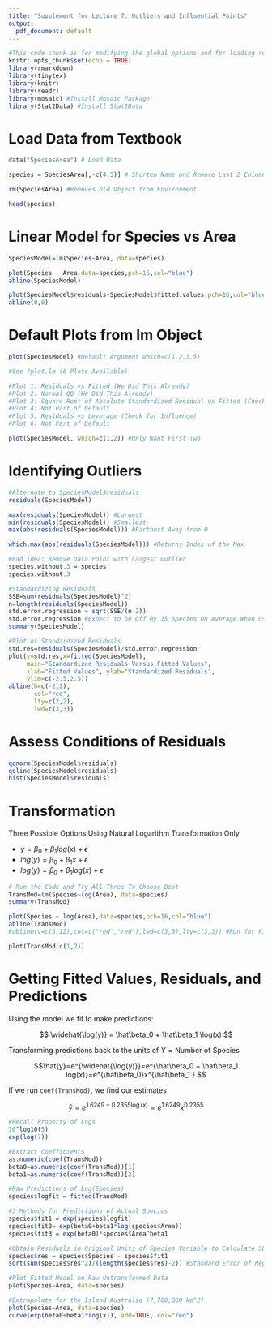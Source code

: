 ```yaml
---
title: "Supplement for Lecture 7: Outliers and Influential Points"
output:
  pdf_document: default
---
```


```r
#This code chunk is for modifying the global options and for loading required R packages
knitr::opts_chunk$set(echo = TRUE)
library(rmarkdown)
library(tinytex)
library(knitr)
library(readr)
library(mosaic) #Install Mosaic Package
library(Stat2Data) #Install Stat2Data
```

# Load Data from Textbook

```r
data("SpeciesArea") # Load Data

species = SpeciesArea[,-c(4,5)] # Shorten Name and Remove Last 2 Columns

rm(SpeciesArea) #Removes Old Object from Environment

head(species)
```

# Linear Model for Species vs Area

```r
SpeciesModel=lm(Species~Area, data=species)

plot(Species ~ Area,data=species,pch=16,col="blue")
abline(SpeciesModel)

plot(SpeciesModel$residuals~SpeciesModel$fitted.values,pch=16,col="blue")
abline(0,0)
```

# Default Plots from lm Object

```r
plot(SpeciesModel) #Default Argument which=c(1,2,3,5)

#See ?plot.lm (6 Plots Available)

#Plot 1: Residuals vs Fitted (We Did This Already)
#Plot 2: Normal QQ (We Did This Already)
#Plot 3: Square Root of Absolute Standardized Residual vs Fitted (Check for Outliers)
#Plot 4: Not Part of Default
#Plot 5: Residuals vs Leverage (Check for Influence)
#Plot 6: Not Part of Default

plot(SpeciesModel, which=c(1,2)) #Only Want First Two

```
# Identifying Outliers

```r
#Alternate to SpeciesModel$residuals
residuals(SpeciesModel)

max(residuals(SpeciesModel)) #Largest
min(residuals(SpeciesModel)) #Smallest
max(abs(residuals(SpeciesModel))) #Farthest Away from 0

which.max(abs(residuals(SpeciesModel))) #Returns Index of the Max

#Bad Idea: Remove Data Point with Largest Outlier
species.without.3 = species
species.without.3

#Standardizing Residuals
SSE=sum(residuals(SpeciesModel)^2)
n=length(residuals(SpeciesModel))
std.error.regression = sqrt(SSE/(n-2))
std.error.regression #Expect to be Off By 15 Species On Average When Using Model to Predict
summary(SpeciesModel)

#Plot of Standardized Residuals
std.res=residuals(SpeciesModel)/std.error.regression
plot(y=std.res,x=fitted(SpeciesModel),
     main="Standardized Residuals Versus Fitted Values",
     xlab="Fitted Values", ylab="Standardized Residuals",
     ylim=c(-2.5,2.5))
abline(h=c(-2,2),
       col="red",
       lty=c(2,2),
       lwd=c(3,3))
```

# Assess Conditions of Residuals

```r
qqnorm(SpeciesModel$residuals)
qqline(SpeciesModel$residuals)
hist(SpeciesModel$residuals)
```

# Transformation

Three Possible Options Using Natural Logarithm Transformation Only

- $y=\beta_0 +\beta_1log(x) + \epsilon$
- $log(y)=\beta_0 +\beta_1x + \epsilon$
- $log(y)=\beta_0 +\beta_1log(x) + \epsilon$

```r
# Run the Code and Try All Three To Choose Best
TransMod=lm(Species~log(Area), data=species)
summary(TransMod)

plot(Species ~ log(Area),data=species,pch=16,col="blue")
abline(TransMod)
#abline(v=c(5,12),col=c("red","red"),lwd=c(3,3),lty=c(3,3)) #Run for First Option

plot(TransMod,c(1,2))
```
# Getting Fitted Values, Residuals, and Predictions

Using the model we fit to make predictions:

$$ \widehat{\log(y)} = \hat\beta_0 + \hat\beta_1 \log(x) $$

Transforming predictions back to the units of $Y=\textrm{Number of Species}$

$$\hat{y}=e^{\widehat{\log(y)}}=e^{\hat\beta_0 + \hat\beta_1 log(x)}=e^{\hat\beta_0}x^{\hat\beta_1 } $$

If we run `coef(TransMod)`, we find our estimates

$$\hat{y}=e^{1.6249 + 0.2355 \log(x)}=e^{1.6249}x^{0.2355}$$

```r
#Recall Property of Logs
10^log10(5)
exp(log(7))

#Extract Coefficients
as.numeric(coef(TransMod))
beta0=as.numeric(coef(TransMod))[1]
beta1=as.numeric(coef(TransMod))[2]

#Raw Predictions of Log(Species)
species$logfit = fitted(TransMod)

#3 Methods for Predictions of Actual Species
species$fit1 = exp(species$logfit) 
species$fit2= exp(beta0+beta1*log(species$Area))
species$fit3 = exp(beta0)*species$Area^beta1

#Obtain Residuals in Original Units of Species Variable to Calculate SE of Regression
species$res = species$Species - species$fit1
sqrt(sum(species$res^2)/(length(species$res)-2)) #Standard Error of Regression

#Plot Fitted Model on Raw Untransformed Data
plot(Species~Area, data=species)

#Extrapolate for the Island Australia (7,700,000 km^2)
plot(Species~Area, data=species)
curve(exp(beta0+beta1*log(x)), add=TRUE, col="red")
```

